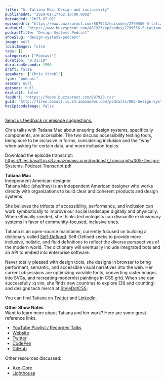 ```yaml
---
title: "5. Tatiana Mac: Design and inclusivity"
publishedAt: "2020-01-17T02:10:00.000Z"
dateAdded: "2025-07-02"
episodeUrl: "https://www.buzzsprout.com/887923/episodes/2799556-5-tatiana-mac-design-and-inclusivity.mp3"
audioUrl: "https://www.buzzsprout.com/887923/episodes/2799556-5-tatiana-mac-design-and-inclusivity.mp3"
podcastTitle: "Design Systems Podcast"
showSlug: "design-systems-podcast"
image: null
localImages: false
tags: []
categories: ["Podcast"]
duration: "0:33:10"
durationSeconds: 1990
draft: false
speakers: ["Chris Strahl"]
type: "podcast"
season: null
episode: null
explicit: false
feedUrl: "https://feeds.buzzsprout.com/887923.rss"
guid: "http://files.basalt.io.s3.amazonaws.com/podcasts/005-Design-Systems-Podcast.mp3"
hasEpisodeImage: false
---
```

[Send us feedback or episode suggestions.](https://www.buzzsprout.com/twilio/text_messages/887923/open_sms)

Chris talks with Tatiana Mac about ensuring design systems, specifically components, are accessible. The two discuss accessibility testing tools, being sure to be inclusive in forms, considering inclusion and the "why" when asking for certain data, and more inclusion topics.  
  
Download the episode transcript:  
https://files.basalt.io.s3.amazonaws.com/podcast\_transcripts/005-Design-Systems-Podcast-Transcript.pdf  

**Tatiana Mac**  
Independent American designer  
Tatiana Mac (she/they) is an independent American designer who works directly with organizations to build clear and coherent products and design systems.

She believes the trifecta of accessibility, performance, and inclusion can work symbiotically to improve our social landscape digitally and physically. When ethically-minded, she thinks technologists can dismantle exclusionary systems in favor of community-focused, inclusive ones.

Tatiana is an open-source maintainer, currently focused on building a dictionary called [Self-Defined](https://www.selfdefined.app/). Self-Defined seeks to provide more inclusive, holistic, and fluid definitions to reflect the diverse perspectives of the modern world. The dictionary will eventually include integrated bots and an API to embed into enterprise software.

Never totally pleased with design tools, she designs in browser to bring performant, semantic, and accessible visual narratives into the web. Her current obsessions are optimizing variable fonts, converting raster images into SVGs, and recreating modernist paintings in CSS grid. When she can successfully :q vim, she finds new countries to explore (36 and counting) and designs tech merch at [StyleDotCSS](https://www.styledotcss.com/).  
  
You can find Tatiana on [Twitter](https://twitter.com/TatianaTMac) and [LinkedIn](https://linkedin.com/in/tatianamac).  
  
**Other Show Notes**  
Want to learn more about Tatiana and her work? Here are some great reference links.

-   [YouTube Playlist / Recorded Talks](https://www.youtube.com/watch?list=PLPhd673abXl7PPmhS4FmuTgPmOyv_xvYy&time_continue=1&v=Hzs_8e3Xhhc&feature=emb_title)
-   [Website](https://www.tatianamac.com/)
-   [Twitter](https://www.twitter.com/tatianatmac/)
-   [CodePen](https://codepen.io/tatianamac/)
-   [GitHub](https://github.com/tatianamac/)

Other resources discussed:

-   [Axe-Core](https://www.deque.com/axe/)
-   [Lighthouse](https://developers.google.com/web/tools/lighthouse)
